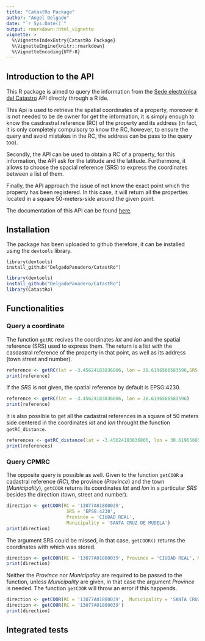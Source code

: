 ```yaml
---
title: "CatastRo Package"
author: "Angel Delgado"
date: "`r Sys.Date()`"
output: rmarkdown::html_vignette
vignette: >
  %\VignetteIndexEntry{CatastRo Package}
  %\VignetteEngine{knitr::rmarkdown}
  %\VignetteEncoding{UTF-8}
---
```


## Introduction to the API

This R package is aimed to query  the information from the [Sede electrónica del Catastro](http://ovc.catastro.meh.es/ovcservweb/OVCSWLocalizacionRC/OVCCoordenadas.asmx) API directly through a R ide. 

This Api is used to retrieve the spatial coordinates of a property, moreover it is not needed to be de owner for get the information, it is simply enough to know the casdrastral reference (RC) of the property and its address (in fact, it is only completely compulsory to know the RC, however, to ensure the query and avoid mistakes in the RC, the address can be pass to the query too).

Secondly, the API can be used to obtain a RC of a property, for this information, the API ask for the latitude and the latitude. Furthermore, it allows to choose the spacial reference (SRS) to express the coordinates between a list of them.

Finally, the API approach the issue of not know the exact point which the property has been registered. In this case, it will return all the properties located in a square 50-meters-side around the given point.

The documentation of this API can be found [here](http://www.catastro.meh.es/ayuda/lang/castellano/servicios_web.htm).

## Installation

The package has been uploaded to github therefore, it can be installed using the `devtools` library.
```
library(devtools)
install_github("DelgadoPanadero/CatastRo")
```
```r
library(devtools)
install_github("DelgadoPanadero/CatastRo")
library(CatastRo)
```
## Functionalities
### Query a coordinate

The function `getRC` recives the coordinates *lat* and *lon* and the spatial reference (SRS) used to express them. The return is a list with the casdastral reference of the property in that point, as well as its address (town street and number).


```r
reference <- getRC(lat = -3.45624183836806, lon = 38.6196566583596,SRS = 'EPSG:4230')
print(reference)
``` 

If the *SRS* is not given, the spatial reference by default is EPSG:4230.

```r
reference <- getRC(lat = -3.45624183836806, lon = 38.6196566583596)
print(reference)
``` 

It is also possible to get all the cadastral references in a square of 50 meters side centered in the coordinates *lat* and *lon* throught the function `getRC_distance`.

```r
references <- getRC_distance(lat = -3.45624183836806, lon = 38.6196566583596, SRS = 'EPSG:4230')
print(references)
``` 

### Query CPMRC 

The opposite query is possible as well. Given to the function `getCOOR` a cadastral reference (*RC*), the province (*Province*) and the  town (*Municipality*), `getCOOR` returns its coordinates *lat* and *lon* in a particular *SRS* besides the direction (town, street and number).

```r
direction <- getCOOR(RC = '13077A01800039', 
                      SRS = 'EPSG:4230',
                      Province = 'CIUDAD REAL', 
                      Municipality = 'SANTA CRUZ DE MUDELA')
print(direction)
```

The argument SRS could be missed, in that case, `getCOOR()` returns the coordinates with which was stored.

```r
direction <- getCOOR(RC = '13077A01800039', Province = 'CIUDAD REAL', Municipality = 'SANTA CRUZ DE MUDELA')
print(direction)
```

Neither the *Province* nor *Municipality* are required to be passed to the function, unless *Municipality* are given, in that case the  argument *Province* is needed. The function `getCOOR` will throw an error if this happends.

```r
direction <- getCOOR(RC = '13077A01800039',  Municipality = 'SANTA CRUZ DE MUDELA')
direction <- getCOOR(RC = '13077A01800039')
print(direction)
```

## Integrated tests
